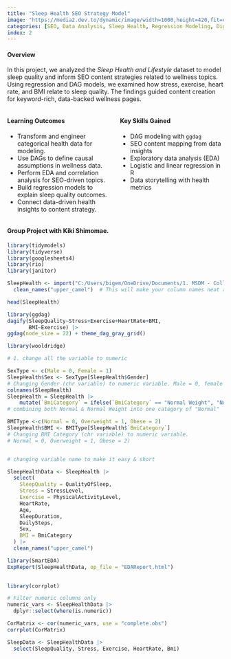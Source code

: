 ---
title: "Sleep Health SEO Strategy Model"
image: "https://media2.dev.to/dynamic/image/width=1000,height=420,fit=cover,gravity=auto,format=auto/https%3A%2F%2Fdev-to-uploads.s3.amazonaws.com%2Fuploads%2Farticles%2F3hn73nplm0nv0ct18vg0.jpg"
categories: [SEO, Data Analysis, Sleep Health, Regression Modeling, Digital Strategy]
index: 2
---

#### **Overview**

In this project, we analyzed the *Sleep Health and Lifestyle* dataset to model sleep quality and inform SEO content strategies related to wellness topics. Using regression and DAG models, we examined how stress, exercise, heart rate, and BMI relate to sleep quality. The findings guided content creation for keyword-rich, data-backed wellness pages.

::::: columns
::: {.column width="50%"}
#### **Learning Outcomes**

-   Transform and engineer categorical health data for modeling.\
-   Use DAGs to define causal assumptions in wellness data.\
-   Perform EDA and correlation analysis for SEO-driven topics.\
-   Build regression models to explain sleep quality outcomes.\
-   Connect data-driven health insights to content strategy.
:::

::: {.column width="50%"}
#### **Key Skills Gained**

-   DAG modeling with `ggdag`\
-   SEO content mapping from data insights\
-   Exploratory data analysis (EDA)\
-   Logistic and linear regression in R\
-   Data storytelling with health metrics
:::
:::::

#### **Group Project with Kiki Shimomae.**

```{r data import, message=FALSE, warning=FALSE}
library(tidymodels)
library(tidyverse)
library(googlesheets4)
library(rio)
library(janitor)

SleepHealth <- import("C:/Users/bigem/OneDrive/Documents/1. MSDM - College/1. IBM 6800 Jae Jung/M14/M14/listings/Sleep_health_and_lifestyle_dataset.csv") |>
  clean_names("upper_camel")  # This will make your column names neat and camel-case

head(SleepHealth)
```

```{r DAG}
library(ggdag) 
dagify(SleepQuality~Stress+Exercise+HeartRate+BMI,
       BMI~Exercise) |> 
ggdag(node_size = 22) + theme_dag_gray_grid()

```

```{r clean data}
library(wooldridge)

# 1. change all the variable to numeric

SexType <- c(Male = 0, Female = 1)
SleepHealth$Sex <- SexType[SleepHealth$Gender] 
# Changing Gender (chr variable) to numeric variable. Male = 0, female = 1 
colnames(SleepHealth)
SleepHealth = SleepHealth |>
    mutate(`BmiCategory` = ifelse(`BmiCategory` == "Normal Weight", "Normal", `BmiCategory`))
# combining both Normal & Normal Weight into one category of "Normal" 

BMIType <-c(Normal = 0, Overweight = 1, Obese = 2)
SleepHealth$BMI <- BMIType[SleepHealth$`BmiCategory`]
# Changing BMI Category (chr variable) to numeric variable. 
# Normal = 0, Overweight = 1, Obese = 2) 


# changing variable name to make it easy & short

SleepHealthData <- SleepHealth |>
  select(
    SleepQuality = QualityOfSleep,
    Stress = StressLevel,
    Exercise = PhysicalActivityLevel,
    HeartRate,
    Age,
    SleepDuration,
    DailySteps,
    Sex,
    BMI = BmiCategory
  ) |>
  clean_names("upper_camel")

```

```{r EDA}
library(SmartEDA)
ExpReport(SleepHealthData, op_file = "EDAReport.html")
 
```

```{r Correlation Analysis}
library(corrplot)

# Filter numeric columns only
numeric_vars <- SleepHealthData |>
  dplyr::select(where(is.numeric))

CorMatrix <- cor(numeric_vars, use = "complete.obs")
corrplot(CorMatrix)

```

```{r clean data for regression}

SleepData <- SleepHealthData |>
  select(SleepQuality, Stress, Exercise, HeartRate, Bmi)

```
